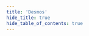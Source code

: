 ```yaml
---
title: 'Desmos'
hide_title: true
hide_table_of_contents: true
---
```



<ChainLayout>
  <ChainHero
    name="Desmos"
    iconUrl="img/"
    scope="mainnet"
    chainId="desmos-mainnet"
    nodeVersion="v7.1.0"
    token=""
    stakeUrl=""
    restakeUrl=""
    websiteUrl="https://desmos.network/"
    githubUrl="https://github.com/desmos-labs"
    xUrl="https://twitter.com/desmosnetwork"
    discordUrl="https://discord.desmos.network/"
  />

<ProductLinks explorerUrl="" appUrl="" appImageUrl="img/products/" />

<ToolsGrid chainName="desmos" />

</ChainLayout>
